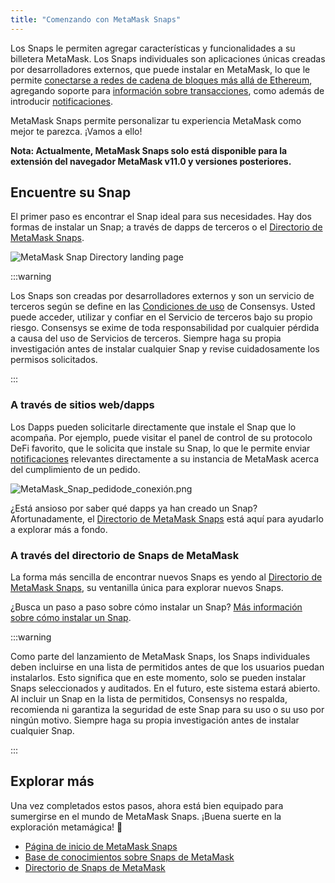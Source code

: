 ```yaml
---
title: "Comenzando con MetaMask Snaps"
---
```


Los Snaps le permiten agregar características y funcionalidades a su billetera MetaMask. Los Snaps individuales son aplicaciones únicas creadas por desarrolladores externos, que puede instalar en MetaMask, lo que le permite [conectarse a redes de cadena de bloques más allá de Ethereum](/metamask-snaps/what-are-interoperability-snaps), agregando soporte para [información sobre transacciones](/metamask-snaps/what-are-security-snaps), como además de introducir [notificaciones](/metamask-snaps/what-are-communication-snaps).

MetaMask Snaps permite personalizar tu experiencia MetaMask como mejor te parezca. ¡Vamos a ello!

**Nota: Actualmente, MetaMask Snaps solo está disponible para la extensión del navegador MetaMask v11.0 y versiones posteriores.**

## Encuentre su Snap

El primer paso es encontrar el Snap ideal para sus necesidades. Hay dos formas de instalar un Snap; a través de dapps de terceros o el [Directorio de MetaMask Snaps](https://snaps.metamask.io/?utm_source=metamaskSupport&utm_medium=knowledge-base&utm_campaign=2023_Sep_snaps-launch_content_gettingStarted).

<div class="center-container">
  <div class="img-large">
    <img
      src={
        require("../../../../../img/metamask-snaps/getting-started-with-metamask-snaps/MetaMask_Snap_Directory_landing_page.png")
          .default
      }
      alt="MetaMask Snap Directory landing page"
    />
  </div>
</div>

:::warning

Los Snaps son creadas por desarrolladores externos y son un servicio de terceros según se define en las [Condiciones de uso](https://consensys.io/terms-of-use/) de Consensys. Usted puede acceder, utilizar y confiar en el Servicio de terceros bajo su propio riesgo. Consensys se exime de toda responsabilidad por cualquier pérdida a causa del uso de Servicios de terceros. Siempre haga su propia investigación antes de instalar cualquier Snap y revise cuidadosamente los permisos solicitados.

:::

### A través de sitios web/dapps

Los Dapps pueden solicitarle directamente que instale el Snap que lo acompaña. Por ejemplo, puede visitar el panel de control de su protocolo DeFi favorito, que le solicita que instale su Snap, lo que le permite enviar [notificaciones](/metamask-snaps/what-are-communication-snaps) relevantes directamente a su instancia de MetaMask acerca del cumplimiento de un pedido.

<div class="center-container">
  <div class="img-small">
    <img
      src={
        require("../../../../../img/metamask-snaps/getting-started-with-metamask-snaps/MetaMask_Snap_connection_request.png")
          .default
      }
      alt="MetaMask_Snap_pedidode_conexión.png"
    />
  </div>
</div>

¿Está ansioso por saber qué dapps ya han creado un Snap? Afortunadamente, el [Directorio de MetaMask Snaps](https://snaps.metamask.io/?utm_source=metamaskSupport&utm_medium=knowledge-base&utm_campaign=2023_Sep_snaps-launch_content_gettingStarted) está aquí para ayudarlo a explorar más a fondo.

### A través del directorio de Snaps de MetaMask

La forma más sencilla de encontrar nuevos Snaps es yendo al [Directorio de MetaMask Snaps](https://snaps.metamask.io/?utm_source=metamaskSupport&utm_medium=knowledge-base&utm_campaign=2023_Sep_snaps-launch_content_gettingStarted), su ventanilla única para explorar nuevos Snaps.

¿Busca un paso a paso sobre cómo instalar un Snap? [Más información sobre cómo instalar un Snap](/metamask-snaps/how-to-install-a-snap).

:::warning

Como parte del lanzamiento de MetaMask Snaps, los Snaps individuales deben incluirse en una lista de permitidos antes de que los usuarios puedan instalarlos. Esto significa que en este momento, solo se pueden instalar Snaps seleccionados y auditados. En el futuro, este sistema estará abierto. Al incluir un Snap en la lista de permitidos, Consensys no respalda, recomienda ni garantiza la seguridad de este Snap para su uso o su uso por ningún motivo. Siempre haga su propia investigación antes de instalar cualquier Snap.

:::

## Explorar más

Una vez completados estos pasos, ahora está bien equipado para sumergirse en el mundo de MetaMask Snaps. ¡Buena suerte en la exploración metamágica! 🚀

- [Página de inicio de MetaMask Snaps](http://metamask.io/snaps?utm_source=metamaskSupport&utm_medium=knowledge-base&utm_campaign=2023_Sep_snaps-launch_content_gettingStarted)
- [Base de conocimientos sobre Snaps de MetaMask](/metamask-snaps/)
- [Directorio de Snaps de MetaMask](https://snaps.metamask.io/?utm_source=metamaskSupport&utm_medium=knowledge-base&utm_campaign=2023_Sep_snaps-launch_content_gettingStarted)
